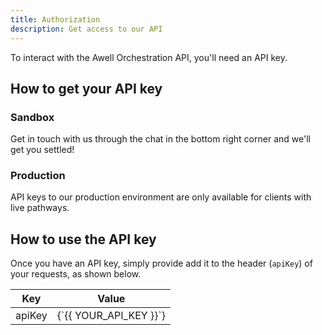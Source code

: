 ```yaml
---
title: Authorization
description: Get access to our API
---
```


To interact with the Awell Orchestration API, you'll need an API key.

## How to get your API key

### Sandbox

Get in touch with us through the chat in the bottom right corner and we'll get you settled!

### Production

API keys to our production environment are only available for clients with live pathways.

## How to use the API key

Once you have an API key, simply provide add it to the header (`apiKey`) of your requests, as shown below.

<table>
  <thead>
    <tr>
      <th>Key</th>
      <th>Value</th>
    </tr>
  </thead>
  <tbody>
    <tr>
      <td>apiKey</td>
      <td>{`{{ YOUR_API_KEY }}`}</td>
    </tr>
  </tbody>
</table>
